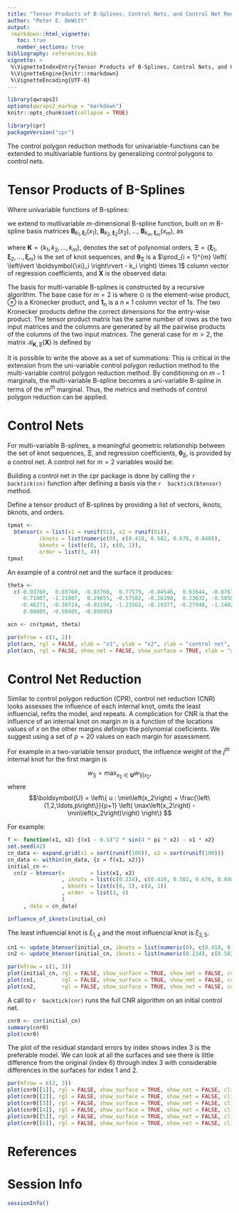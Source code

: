 ```yaml
---
title: "Tensor Products of B-Splines, Control Nets, and Control Net Reduction"
author: "Peter E. DeWitt"
output:
 rmarkdown::html_vignette:
   toc: true
   number_sections: true
bibliography: references.bib
vignette: >
 %\VignetteIndexEntry{Tensor Products of B-Splines, Control Nets, and Control Net Reduction}
 %\VignetteEngine{knitr::rmarkdown}
 %\VignetteEncoding{UTF-8}
---
```




```r
library(qwraps2)
options(qwraps2_markup = "markdown")
knitr::opts_chunk$set(collapse = TRUE)
```



```r
library(cpr)
packageVersion("cpr")
```



The control polygon reduction methods for univariable-functions can be
extended to multivariable funtions by generalizing control polygons to
control nets.

# Tensor Products of B-Splines

Where univariable functions of B-splines:

\begin{equation}
  f \left( x \right) =
  \sum_{j} \theta_j B_{j,k,\boldsymbol{\xi}}\left(x\right) =
  \boldsymbol{B}_{k, \boldsymbol{\xi}} \left(x\right) \boldsymbol{\theta}_{\boldsymbol{\xi}}
  \label{eq:f}
\end{equation}

we extend to mutlivariable $m$-dimensional B-spline function, built on $m$
B-spline basis matrices
$\boldsymbol{B}_{k_1, \boldsymbol{\xi}_1} \left(x_1\right),$
$\boldsymbol{B}_{k_2, \boldsymbol{\xi}_2} \left(x_2\right), \ldots,$
$\boldsymbol{B}_{k_m, \boldsymbol{\xi}_m} \left(x_m\right),$ as

\begin{equation}
  f \left( \boldsymbol{X} \right) =
  \mathscr{B}_{\boldsymbol{K}, \boldsymbol{\Xi}} \left( \boldsymbol{X} \right)
  \boldsymbol{\theta}_{\boldsymbol{\Xi}}
\end{equation}

where $\boldsymbol{K} = \left\{k_1, k_2, \ldots, k_m\right\},$ denotes the
set of polynomial orders, $\boldsymbol{\Xi} = \left\{ \boldsymbol{\xi}_1,
\boldsymbol{\xi}_2, \ldots, \boldsymbol{\xi}_m \right\}$ is the set of knot
sequences, and $\boldsymbol{\theta}_{\boldsymbol{\Xi}}$ is a $\prod_{i =
1}^{m} \left( \left\lvert \boldsymbol{\xi}_i \right\rvert - k_i \right)
\times 1$ column vector of regression coefficients, and $\boldsymbol{X}$ is
the observed data:

\begin{equation}
  \boldsymbol{X} = \begin{pmatrix}
    x_{11} & x_{21} & \cdots & x_{m1} \\
    x_{12} & x_{22} & \cdots & x_{m2} \\
    \vdots & \vdots & \ddots & \vdots \\
    x_{12} & x_{22} & \cdots & x_{mn}
  \end{pmatrix}.
\end{equation}


The basis for multi-variable B-splines is constructed by a recursive algorithm.
The base case for $m = 2$ is
\begin{equation}
  \label{eq:tensor_product_base_case}
  \mathscr{B}_{ \left\{k_1, k_2\right\}, \left\{ \boldsymbol{\xi}_1,
  \boldsymbol{\xi}_2 \right\}} \left( \boldsymbol{x}_1, \boldsymbol{x}_2 \right) =
  \left(\boldsymbol{1}^T_{\left\lvert{\boldsymbol{\xi}_2}\right\rvert - k_2} \otimes
  \boldsymbol{B}_{k_1, \boldsymbol{\xi}_1} \left(\boldsymbol{x}_1 \right)  \right) \odot
  \left(\boldsymbol{B}_{k_2, \boldsymbol{\xi}_2} \left( \boldsymbol{x}_2 \right) \otimes
  \boldsymbol{1}^{T}_{\left\lvert{\boldsymbol{\xi}_1}\right\rvert - k_1} \right),
\end{equation}
where $\odot$ is the element-wise product, $\otimes$ is a
Kronecker product, and $\boldsymbol{1}_n$ is a $n \times 1$ column vector of 1s.  The
two Kronecker products define the correct dimensions for the entry-wise product.
The tensor product matrix has the same number of rows as the two input matrices
and the columns are generated by all the pairwise products of the columns of the
two input matrices.
The general case for $m > 2,$ the matrix $\mathscr{B}_{\boldsymbol{K}, \boldsymbol{\Xi}} \left( \boldsymbol{X} \right)$ is defined by
\begin{equation}
    \mathscr{B}_{\boldsymbol{K}, \boldsymbol{\Xi}} \left( \boldsymbol{X} \right) =
    \left( \boldsymbol{1}_{\left\lvert{\boldsymbol{\xi}_m}\right\rvert - k_m}^{T} \otimes
    \mathscr{B}_{\boldsymbol{K} \backslash
  k_{m}, \boldsymbol{\Xi} \backslash \boldsymbol{\xi}_m} \left(\boldsymbol{X}
  \backslash \boldsymbol{x}_{m} \right) \right)
    \odot
    \left( \boldsymbol{B}_{k_m, \boldsymbol{\xi}_m}\left(\boldsymbol{x}_m\right) \otimes
    \boldsymbol{1}_{\prod_{i = 1}^{m-1}
    \left(\left\lvert{\boldsymbol{\xi}_i}\right\rvert - k_i \right)}^{T}
  \right).
\end{equation}

It is possible to write the above as a set of summations:
\begin{equation}
  \begin{split}
    f\left( \boldsymbol{X} \right) & = \mathscr{B}_{\boldsymbol{K}, \boldsymbol{\Xi}} \left( \boldsymbol{X} \right) \boldsymbol{\theta}_{\boldsymbol{\Xi}} \\
   & =
    \sum_{j_1 = 1}^{\left\lvert{\boldsymbol{\xi}_1}\right\rvert - k_1}
    \sum_{j_2 = 1}^{\left\lvert{\boldsymbol{\xi}_2}\right\rvert - k_2}
  \cdots
  \sum_{j_m = 1}^{\left\lvert{\boldsymbol{\xi}_m}\right\rvert - k_m}
  \boldsymbol{B}_{k_1, \boldsymbol{\xi}_1}\left(\boldsymbol{x}_1\right)
  \boldsymbol{B}_{k_2, \boldsymbol{\xi}_2}\left(\boldsymbol{x}_2\right)
  \cdots
  \boldsymbol{B}_{k_m, \boldsymbol{\xi}_m}\left(\boldsymbol{x}_m\right)
  \theta_{\boldsymbol{\Xi}, j_1, j_2, \ldots, j_m} \\
  & =
    \sum_{j_1 = 1}^{\left\lvert{\boldsymbol{\xi}_1}\right\rvert - k_1}
    \boldsymbol{B}_{k_1,\boldsymbol{\xi}_1}\left(\boldsymbol{x}_1\right)
  \underbrace{
    \sum_{j_2 = 1}^{\left\lvert{\boldsymbol{\xi}_2}\right\rvert - k_2}
  \cdots
  \sum_{j_m = 1}^{\left\lvert{\boldsymbol{\xi}_m}\right\rvert - k_m}
  \boldsymbol{B}_{k_2,\boldsymbol{\xi}_2}\left(\boldsymbol{x}_2\right)
  \cdots
  \boldsymbol{B}_{k_m,\boldsymbol{\xi}_m}\left(\boldsymbol{x}_m\right)
  \theta_{\boldsymbol{\Xi}, j_1, j_2, \ldots, j_m}
  }_{\text{polynomial coefficients}} \\
  & =
  \text{diag}\left(
  \boldsymbol{B}_{k_1, \boldsymbol{\xi}_1} \left(\boldsymbol{x}_1\right)
  \boldsymbol{\theta}_{\boldsymbol{\Xi}\backslash
  \boldsymbol{\xi}_1} \left( \boldsymbol{X} \backslash \boldsymbol{x}_1 \right)\right).
  \end{split}
\end{equation}
This is critical in the extension from the uni-variable control polygon
reduction method to the multi-variable control polygon reduction method.  By
conditioning on $m-1$ marginals, the multi-variable B-spline becomes a
uni-variable B-spline in terms of the $m^{th}$ marginal.  Thus, the metrics
and methods of control polygon reduction can be applied.

# Control Nets

For multi-variable B-splines, a meaningful geometric relationship between the set
of knot sequences, $\boldsymbol{\Xi},$ and regression coefficients,
$\boldsymbol{\theta}_{\boldsymbol{\Xi}},$ is provided by a control net. A
control net for $m = 2$ variables would be:
\begin{equation}
  {CN}_{\boldsymbol{K} = \left\{k_1, k_2\right\}, \boldsymbol{\Xi} = \left\{
  \boldsymbol{\xi}_1,
  \boldsymbol{\xi}_2 \right\}, \boldsymbol{\theta}_{\boldsymbol{\Xi}}} = \left\{ \left( \xi_{1i}^{*},
  \xi_{2j}^{*}, \theta_{ij} \right) \right\}_{i = 1, j =
  1}^{\left\lvert{\boldsymbol{\xi}_1}\right\rvert -
    k_1,
  \left\lvert{\boldsymbol{\xi}_2}\right\rvert - k_2}, \quad \xi^{*}_{lj} = \frac{1}{k_l + 1} \sum_{i = 1}^{k_l - 1}
  \xi_{l, j + i}.
\end{equation}

Building a control net in the cpr package is done by calling the
`r  backtick(cn)  `
function after defining a basis via the
`r  backtick(btensor)  `
method.

Define a tensor product of B-splines by providing a list of vectors, iknots,
bknots, and orders.

```r
tpmat <-
  btensor(x = list(x1 = runif(51), x2 = runif(51)),
          iknots = list(numeric(0), c(0.418, 0.582, 0.676, 0.840)),
          bknots = list(c(0, 1), c(0, 1)),
          order = list(3, 4))
tpmat
```


An example of a control net and the surface it produces:

```r
theta <-
  c(-0.03760,  0.03760, -0.03760,  0.77579, -0.84546,  0.63644, -0.87674,
     0.71007, -1.21007,  0.29655, -0.57582, -0.26198,  0.23632, -0.58583,
    -0.46271, -0.39724, -0.02194, -1.23562, -0.19377, -0.27948, -1.14028,
     0.00405, -0.50405, -0.99595)

acn <- cn(tpmat, theta)
```



```r
par(mfrow = c(1, 2))
plot(acn, rgl = FALSE, xlab = "x1", ylab = "x2", zlab = "control net", clim = c(-1.2, 0.3), colkey = FALSE)
plot(acn, rgl = FALSE, show_net = FALSE, show_surface = TRUE, xlab = "x1", ylab = "x2", zlab = "surface", clim = c(-1.2, 0.3))
```


# Control Net Reduction

Similar to control polygon reduction (CPR), control net reduction (CNR) looks
assesses the influence of each internal knot, omits the least influencial,
refits the model, and repeats.  A complication for CNR is that the influence
of an internal knot on margin $m$ is a function of the locations values of
$x$ on the other margins definign the polynomial coeficients.  We suggest
using a set of $p=20$ values on each margin for assessment.

For example in a two-variable tensor product, the influence
weight of the $j^{th}$ internal knot for the first margin is

$$w_{1j} = \max_{x_2 \in \boldsymbol{U}} w_{\left. 1j \right| x_2},$$
where
$$\boldsymbol{U} =
\left\{ u :  \min\left(x_2\right) + \frac{\left\{1,2,\ldots,p\right\}}{p+1} \left( \max\left(x_2\right) - \min\left(x_2\right)\right)
\right\}
$$

For example:

```r
f <- function(x1, x2) {(x1 - 0.5)^2 * sin(4 * pi * x2) - x1 * x2}
set.seed(42)
cn_data <- expand.grid(x1 = sort(runif(100)), x2 = sort(runif(100)))
cn_data <- within(cn_data, {z = f(x1, x2)})
initial_cn <-
  cn(z ~ btensor(x        = list(x1, x2)
                 , iknots = list(c(0.234), c(0.418, 0.582, 0.676, 0.840))
                 , bknots = list(c(0, 1), c(0, 1))
                 , order  = list(3, 4)
                 )
     , data = cn_data)

influence_of_iknots(initial_cn)
```


The least influencial knot is $\xi_{1,4}$ and the most influencial knot is
$\xi_{2,5}.$

```r
cn1 <- update_btensor(initial_cn, iknots = list(numeric(0), c(0.418, 0.582, 0.676, 0.840)))
cn2 <- update_btensor(initial_cn, iknots = list(numeric(0.234), c(0.582, 0.676, 0.840)))
```



```r
par(mfrow = c(1, 3))
plot(initial_cn, rgl = FALSE, show_surface = TRUE, show_net = FALSE, colkey = FALSE, clim = c(-1.2, 0.3), main = "Original")
plot(cn1,        rgl = FALSE, show_surface = TRUE, show_net = FALSE, colkey = FALSE, clim = c(-1.2, 0.3), main = bquote(Omitting~xi[1,1]))
plot(cn2,        rgl = FALSE, show_surface = TRUE, show_net = FALSE, colkey = FALSE, clim = c(-1.2, 0.3), main = bquote(Omitting~xi[2,1]))
```


A call to
`r  backtick(cnr)  `
runs the full CNR algorithm on an initial control net.

```r
cnr0 <- cnr(initial_cn)
summary(cnr0)
plot(cnr0)
```


The plot of the residual standard errors by index shows index 3 is the
preferable model.  We can look at all the surfaces and see there is little
difference from the original (index 6) through index 3 with considerable
differences in the surfaces for index 1 and 2.


```r
par(mfrow = c(2, 3))
plot(cnr0[[1]], rgl = FALSE, show_surface = TRUE, show_net = FALSE, clim = c(-1.2, 0.3), main = "Index 1", colkey = FALSE)
plot(cnr0[[2]], rgl = FALSE, show_surface = TRUE, show_net = FALSE, clim = c(-1.2, 0.3), main = "Index 2", colkey = FALSE)
plot(cnr0[[3]], rgl = FALSE, show_surface = TRUE, show_net = FALSE, clim = c(-1.2, 0.3), main = "Index 3", colkey = FALSE)
plot(cnr0[[4]], rgl = FALSE, show_surface = TRUE, show_net = FALSE, clim = c(-1.2, 0.3), main = "Index 4", colkey = FALSE)
plot(cnr0[[5]], rgl = FALSE, show_surface = TRUE, show_net = FALSE, clim = c(-1.2, 0.3), main = "Index 5", colkey = FALSE)
plot(cnr0[[6]], rgl = FALSE, show_surface = TRUE, show_net = FALSE, clim = c(-1.2, 0.3), main = "Index 6", colkey = FALSE)
```



# References
<div id="refs"></div>

# Session Info

```r
sessionInfo()
```

